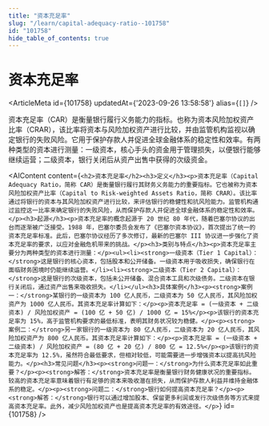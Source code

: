 ```yaml
---
title: "资本充足率"
slug: "/learn/capital-adequacy-ratio--101758"
id: "101758"
hide_table_of_contents: true
---
```



# 资本充足率

<ArticleMeta id={101758} updatedAt={'2023-09-26 13:58:58'} alias={`[]`} />
<div className='border-solid border-b border-t-0 my-4 border-[var(--ifm-color-gray-300)]' />

资本充足率（CAR）是衡量银行履行义务能力的指标。也称为资本风险加权资产比率（CRAR），该比率将资本与风险加权资产进行比较，并由监管机构监视以确定银行的失败风险。它用于保护存款人并促进全球金融体系的稳定性和效率。有两种类型的资本进行测量：一级资本，核心手头的资金用于管理损失，以便银行能够继续运营；二级资本，银行关闭后从资产出售中获得的次级资金。

<AIContent content={`<h2>资本充足率</h2><h3>定义</h3><p>资本充足率（Capital Adequacy Ratio，简称 CAR）是衡量银行履行其财务义务能力的重要指标。它也被称为资本风险加权资产比率（Capital to Risk-weighted Assets Ratio，简称 CRAR）。该比率通过将银行的资本与其风险加权资产进行比较，来评估银行的稳健性和抗风险能力。监管机构通过监控这一比率来确定银行的失败风险，从而保护存款人并促进全球金融体系的稳定性和效率。</p><h3>起源</h3><p>资本充足率的概念起源于 20 世纪 80 年代，随着巴塞尔协议的出台而逐渐被广泛接受。1988 年，巴塞尔委员会发布了《巴塞尔资本协议》，首次提出了统一的资本充足率标准。此后，巴塞尔协议经历了多次修订，最新的巴塞尔 III 协议进一步强化了资本充足率的要求，以应对金融危机带来的挑战。</p><h3>类别与特点</h3><p>资本充足率主要分为两种类型的资本进行测量：</p><ul><li><strong>一级资本（Tier 1 Capital）：</strong>这是银行的核心资本，包括股本和公开储备。一级资本用于吸收损失，确保银行在面临财务困境时仍能继续运营。</li><li><strong>二级资本（Tier 2 Capital）：</strong>这是银行的次级资本，包括未公开储备、混合资本工具和次级债务。二级资本在银行关闭后，通过资产出售来吸收损失。</li></ul><h3>具体案例</h3><p><strong>案例一：</strong>某银行的一级资本为 100 亿人民币，二级资本为 50 亿人民币，其风险加权资产为 1000 亿人民币。其资本充足率计算如下：</p><p>资本充足率 = (一级资本 + 二级资本) / 风险加权资产 = (100 亿 + 50 亿) / 1000 亿 = 15%</p><p>该银行的资本充足率为 15%，高于监管机构要求的最低标准，表明其财务状况较为稳健。</p><p><strong>案例二：</strong>另一家银行的一级资本为 80 亿人民币，二级资本为 20 亿人民币，其风险加权资产为 800 亿人民币。其资本充足率计算如下：</p><p>资本充足率 = (一级资本 + 二级资本) / 风险加权资产 = (80 亿 + 20 亿) / 800 亿 = 12.5%</p><p>该银行的资本充足率为 12.5%，虽然符合最低要求，但相对较低，可能需要进一步增强资本以提高抗风险能力。</p><h3>常见问题</h3><p><strong>问题一：</strong>为什么资本充足率如此重要？</p><p><strong>解答：</strong>资本充足率是衡量银行财务健康状况的重要指标。较高的资本充足率意味着银行有足够的资本来吸收潜在损失，从而保护存款人利益并维持金融体系的稳定。</p><p><strong>问题二：</strong>银行如何提高资本充足率？</p><p><strong>解答：</strong>银行可以通过增加股本、保留更多利润或发行次级债务等方式来提高资本充足率。此外，减少风险加权资产也是提高资本充足率的有效途径。</p>`} id={101758} />
